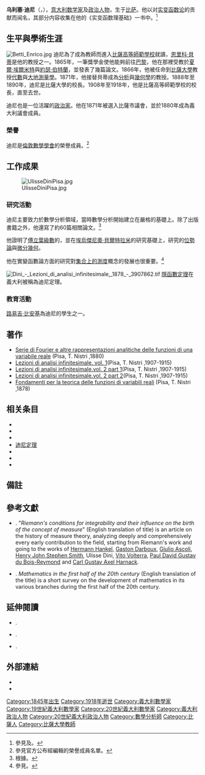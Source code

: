 {{Short description|Italian mathematician and politician}}
{{Infobox scientist
|name              = 乌利塞·迪尼<br>Ulisse Dini
|image             = Ulisse Dini.jpg
|image_size        = 220px
|caption           =
|birth_date        = {{Birth date|df=yes|1845|11|14}}
|death_date        = {{Death date and age|df=yes|1918|10|28|1845|11|14}}
|birth_place       = {{flag|Grand Duchy of Tuscany}}[[比薩|比薩]]
|death_place  	   = {{flag|Kingdom of Italy}}[[比薩|比薩]]
|nationality       = [[義大利|義大利]]
|alma_mater        = [[比薩高等師範學校|比薩高等師範學校]] 
|fields            = [[數學分析|數學分析]]
|doctoral_advisor  = [[恩里科·貝蒂|恩里科·貝蒂]]
}}
'''乌利塞·迪尼'''（{{lang|it|Ulisse Dini}}，{{bd|1845年|11月14日|1918年|10月28日|catIdx=D}}），[[意大利|意大利]][[数学家|数学家]]及[[政治人物|政治人物]]，生于[[比萨|比萨]]。他以对[[实变函数论|实变函数论]]的贡献而闻名，其部分内容收集在他的《实变函数理基础》一书中。<ref>參見{{Harv|Ford|1920|p=174}}及{{harv|Severi|1957|pp=23–24}}。</ref>

== 生平與學術生涯 ==
[[Image:Betti_Enrico.jpg|left]]
迪尼為了成為教師而進入[[比薩高等師範學校|比薩高等師範學校]]就讀，[[恩里科·貝蒂|恩里科·貝蒂]]是他的教授之一。1865年，一筆獎學金使他能夠前往[[巴黎|巴黎]]，他在那裡受教於[[夏爾·埃爾米特|夏爾·埃爾米特]]與[[約瑟·伯特蘭|約瑟·伯特蘭]]，並發表了幾篇論文。1866年，他被任命到[[比薩大學|比薩大學]]教授[[代數|代數]]與[[大地測量學|大地測量學]]。1871年，他接替貝蒂成為[[數學分析|分析]]與[[幾何學|幾何學]]的教授。1888年至1890年，迪尼是比薩大學的校長。1908年至1918年，他是比薩高等師範學校的校長，直至去世。

迪尼也是一位活躍的[[政治家|政治家]]。他在1871年被選入比薩市議會，並於1880年成為義大利議會成員。

=== 榮譽 ===
迪尼是[[倫敦數學學會|倫敦數學學會]]的榮譽成員。<ref>參見官方公布經{{harvtxt|Fisher|2012}}編輯的榮譽成員名單。</ref>

== 工作成果 ==
[[Image:UlisseDiniPisa.jpg|right]]
=== 研究活動 ===
{{quote
|text= 因此到了1877年，或者說從他開始工作到現在的這七年間，他發表了名為《實變函數論基礎》（Fondamenti per la teoria delle funzioni di variabili reali）的論文，這篇論文在後來非常有名。迪尼在這裡提出的關於連續和不連續函數、導數及其存在條件、數列、定積分、增量比性質等主題的大部分內容，完全是出自本人的原創，而且後來被各地是為實變理論的基礎。
|sign= {{le|沃爾特·伯頓·福特|Walter Burton Ford}}
|source= {{Harv|Ford|1920|p=174}}.
}}

{{quote
|text= 在20世紀的數學分析中，實變函數論（由迪尼在1878年寫的一書開創），在與經典微積分運算的關係上得到了廣泛發展。
|sign= {{le|弗朗切斯科·塞維里|Francesco Severi}}
|source= {{Harv|Severi|1957|p=23}}.
}}

迪尼主要致力於數學分析領域，當時數學分析開始建立在嚴格的基礎上。除了出版書籍之外，他還寫了約60篇相關論文。<ref>根據{{Harvtxt|Ford|1920|p=177}}。</ref>

他證明了[[傅立葉級數|傅立葉級數]]{{le|收斂級數|Convergent series|收斂}}的{{le|迪尼準則|Dini criterion}}，並在[[埃烏傑尼奧·貝爾特拉米|埃烏傑尼奧·貝爾特拉米]]的研究基礎上，研究{{le|曲面的微分幾何學|Differential geometry of surfaces|曲面}}的[[位勢論|位勢論]]與[[微分幾何|微分幾何]]。

他在實變函數論方面的研究對[[測度|集合上的測度]]概念的發展也很重要。<ref>參見{{harvtxt|Letta|1994|pp=157–161}}。</ref>

[[File:Dini_-_Lezioni_di_analisi_infinitesimale,_1878_-_3907862.tif|thumb]]
[[隱函數定理|隱函數定理]]在義大利被稱為迪尼定理。

=== 教育活動 ===
[[路易吉·比安基|路易吉·比安基]]為迪尼的學生之一。

== 著作 ==
* [http://resolver.library.cornell.edu/math/1927668 Serie di Fourier e altre rappresentazioni analitiche delle funzioni di una variabile reale] (Pisa, T. Nistri ,1880)
* [http://resolver.library.cornell.edu/math/2029919 Lezioni di analisi infinitesimale. vol. 1](Pisa, T. Nistri ,1907-1915)
* [http://resolver.library.cornell.edu/math/2029919a Lezioni di analisi infinitesimale.vol. 2 part 1](Pisa, T. Nistri ,1907-1915)
* [http://resolver.library.cornell.edu/math/2029919b Lezioni di analisi infinitesimale.vol. 2 part 2](Pisa, T. Nistri ,1907-1915)
* [http://resolver.library.cornell.edu/math/1924876 Fondamenti per la teorica delle funzioni di variabili reali] (Pisa, T. Nistri ,1878)

== 相关条目 ==
* {{le|迪尼準則|Dini criterion}}
* {{le|迪尼导数|Dini derivative}}
* {{le|迪尼测试|Dini test}}
* [[迪尼定理|迪尼定理]]
* {{le|迪尼表面|Dini's surface}}
* {{le|迪尼連續|Dini continuity}}
* {{le|迪尼-利普希茨準則|Dini–Lipschitz criterion}}

== 備註 ==
{{reflist|29em}}

== 參考文獻 ==
*{{Citation
 |last        = Letta
 |first       = Giorgio
 |author-link = Giorgio Letta
 |title       = Le condizioni di Riemann per l'integrabilità e il loro influsso sulla nascita del concetto di misura
 |journal     = [[Rendiconti_della_Accademia_Nazionale_delle_Scienze_Detta_dei_XL,_Memorie_di_Matematica_e_Applicazioni|Rendiconti della Accademia Nazionale delle Scienze Detta dei XL, Memorie di Matematica e Applicazioni]]
 |volume      = XVIII
 |issue       = 1
 |pages       = 143–169
 |orig-year    = 112°
 |year        = 1994
 |language    = it
 |url         = http://media.accademiaxl.it/memorie/Serie5_V18_P1.pdf
 |mr          = 1327463
 |zbl         = 0852.28001
 |url-status     = dead
 |archive-url  = https://web.archive.org/web/20140228144250/http://media.accademiaxl.it/memorie/Serie5_V18_P1.pdf
 |archive-date = 2014-02-28
}}. "''Riemann's conditions for integrability and their influence on the birth of the concept of measure''" (English translation of title) is an article on the history of measure theory, analyzing deeply and comprehensively every early contribution to the field, starting from Riemann's work and going to the works of [[Hermann_Hankel|Hermann Hankel]], [[Gaston_Darboux|Gaston Darboux]], [[Giulio_Ascoli|Giulio Ascoli]], [[Henry_John_Stephen_Smith|Henry John Stephen Smith]], Ulisse Dini, [[Vito_Volterra|Vito Volterra]], [[Paul_David_Gustav_du_Bois-Reymond|Paul David Gustav du Bois-Reymond]] and [[Carl_Gustav_Axel_Harnack|Carl Gustav Axel Harnack]].
*{{Citation
  | last = Severi
  | first = Francesco
  | author-link = Francesco Severi
  | title = La matematica nella prima metà del secolo XX
  | journal = [[Scientia_(Italian_journal)|Scientia: rivista internazionale di sintesi scientifica]]
  | url = http://amshistorica.unibo.it/diglib.php?inv=7&int_ptnum=92&term_ptnum=24&format=jpg
  | volume = 92
  | pages = 20–26
  | year = 1957
  | language = it
  | accessdate = 2022-04-02
  | archive-date = 2015-06-06
  | archive-url = https://web.archive.org/web/20150606091118/http://amshistorica.unibo.it/diglib.php?inv=7&int_ptnum=92&term_ptnum=24&format=jpg
  | dead-url = no
  }}. ''Mathematics in the first half of the 20th century'' (English translation of the title) is a short survey on the development of mathematics in its various branches during the first half of the 20th century.

== 延伸閱讀 ==
*{{Citation
 | last = Bianchi
 | first = Luigi
 | author-link = Luigi Bianchi
 | title = Ulisse Dini
 | journal = [[Annali_di_Matematica_Pura_ed_Applicata|Annali di Matematica Pura ed Applicata]]
 | series = Serie III
 | volume = 28
 | pages = V–VI
 | date = December 1919
 | language = it
 | url = https://zenodo.org/record/1536713
 | doi = 10.1007/BF02419715
 | jfm = 46.0018.08
 | s2cid = 186242653
 | accessdate = 2022-04-02
 | archive-date = 2021-12-11
 | archive-url = https://web.archive.org/web/20211211192758/https://zenodo.org/record/1536713
 | dead-url = no
 }}.
*{{Citation
 | last = Fisher
 | first = Elizabeth
 | title = Full list of Honorary Members
 | publisher = [[London_Mathematical_Society|London Mathematical Society]]
 | date = 9 November 2012
 | url = http://www.lms.ac.uk/sites/lms.ac.uk/files/Membership/HONORARY%20MEMBERS.pdf
 | access-date = 14 July 2013
 | archive-date = 2013-07-18
 | archive-url = https://web.archive.org/web/20130718200143/http://www.lms.ac.uk/sites/lms.ac.uk/files/Membership/HONORARY%20MEMBERS.pdf
 | dead-url = no
 }}.
*{{Citation
 | last = Ford
 | first = Walter B.
 | author-link = Walter Burton Ford
 | title = A brief account of the life and work of the late professor Ulisse Dini
 | journal = [[Bulletin_of_the_American_Mathematical_Society|Bulletin of the American Mathematical Society]]
 | volume = 26
 | issue = 4
 | pages = 173–177
 |date=January 1920
 | doi = 10.1090/S0002-9904-1920-03281-7 
 | jfm = 47.0869.01
 | mr = 1560284
 | doi-access = free
 }}.

== 外部連結 ==
{{Commons category|Ulisse Dini}}
* {{MacTutor|id=Dini}}
* {{MathGenealogy|id=57499}}

{{Authority control}}

{{DEFAULTSORT:Dini, Ulisse}}
[[Category:1845年出生|Category:1845年出生]]
[[Category:1918年逝世|Category:1918年逝世]]
[[Category:義大利數學家|Category:義大利數學家]]
[[Category:19世紀義大利數學家|Category:19世紀義大利數學家]]
[[Category:20世紀義大利數學家|Category:20世紀義大利數學家]]
[[Category:義大利政治人物|Category:義大利政治人物]]
[[Category:20世紀義大利政治人物|Category:20世紀義大利政治人物]]
[[Category:數學分析師|Category:數學分析師]]
[[Category:比薩人|Category:比薩人]]
[[Category:比薩大學教師|Category:比薩大學教師]]
